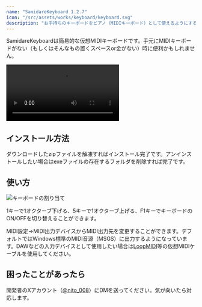 ```yaml
---
name: "SamidareKeyboard 1.2.7"
icon: "/src/assets/works/keyboard/keyboard.svg"
description: "お手持ちのキーボードをピアノ（MIDIキーボード）として使えるようにするアプリです。"
---
```


SamidareKeyboardは簡易的な仮想MIDIキーボードです。手元にMIDIキーボードがない（もしくはそんなもの置くスペースor金がない）時に便利かもしれません。

<video src="/works/keyboard/keyboard-test.mp4" controls></video>

## インストール方法

ダウンロードしたzipファイルを解凍すればインストール完了です。アンインストールしたい場合はexeファイルの存在するフォルダを削除すれば完了です。

## 使い方

![キーボードの割り当て](../../assets/works/keyboard/keyboard-info.png)

1キーで1オクターブ下げる、5キーで1オクターブ上げる、F1キーでキーボードのON/OFFを切り替えることができます。

MIDI設定→MIDI出力デバイスからMIDI出力先を変更することができます。デフォルトではWindows標準のMIDI音源（MSGS）に出力するようになっています。DAWなどの入力デバイスとして使用したい場合は[LoopMIDI](https://www.tobias-erichsen.de/software/loopmidi.html)等の仮想MIDIケーブルを使用してください。

## 困ったことがあったら

開発者のXアカウント（[@nito_008](https://twitter.com/nito_008)）にDMを送ってください。気が向いたら対応します。

